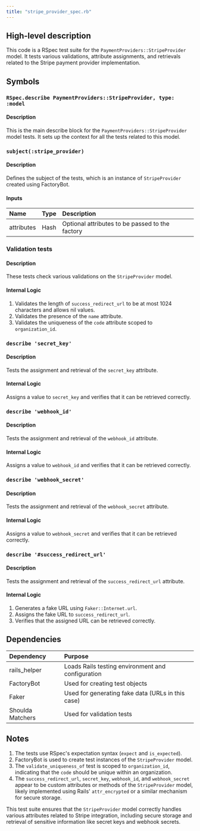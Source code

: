```yaml
---
title: "stripe_provider_spec.rb"
---
```


## High-level description
This code is a RSpec test suite for the `PaymentProviders::StripeProvider` model. It tests various validations, attribute assignments, and retrievals related to the Stripe payment provider implementation.

## Symbols

### `RSpec.describe PaymentProviders::StripeProvider, type: :model`
#### Description
This is the main describe block for the `PaymentProviders::StripeProvider` model tests. It sets up the context for all the tests related to this model.

### `subject(:stripe_provider)`
#### Description
Defines the subject of the tests, which is an instance of `StripeProvider` created using FactoryBot.

#### Inputs
| Name | Type | Description |
|:-----|:-----|:------------|
| attributes | Hash | Optional attributes to be passed to the factory |

### Validation tests
#### Description
These tests check various validations on the `StripeProvider` model.

#### Internal Logic
1. Validates the length of `success_redirect_url` to be at most 1024 characters and allows nil values.
2. Validates the presence of the `name` attribute.
3. Validates the uniqueness of the `code` attribute scoped to `organization_id`.

### `describe 'secret_key'`
#### Description
Tests the assignment and retrieval of the `secret_key` attribute.

#### Internal Logic
Assigns a value to `secret_key` and verifies that it can be retrieved correctly.

### `describe 'webhook_id'`
#### Description
Tests the assignment and retrieval of the `webhook_id` attribute.

#### Internal Logic
Assigns a value to `webhook_id` and verifies that it can be retrieved correctly.

### `describe 'webhook_secret'`
#### Description
Tests the assignment and retrieval of the `webhook_secret` attribute.

#### Internal Logic
Assigns a value to `webhook_secret` and verifies that it can be retrieved correctly.

### `describe '#success_redirect_url'`
#### Description
Tests the assignment and retrieval of the `success_redirect_url` attribute.

#### Internal Logic
1. Generates a fake URL using `Faker::Internet.url`.
2. Assigns the fake URL to `success_redirect_url`.
3. Verifies that the assigned URL can be retrieved correctly.

## Dependencies
| Dependency | Purpose |
|:-----------|:--------|
| rails_helper | Loads Rails testing environment and configuration |
| FactoryBot | Used for creating test objects |
| Faker | Used for generating fake data (URLs in this case) |
| Shoulda Matchers | Used for validation tests |

## Notes
1. The tests use RSpec's expectation syntax (`expect` and `is_expected`).
2. FactoryBot is used to create test instances of the `StripeProvider` model.
3. The `validate_uniqueness_of` test is scoped to `organization_id`, indicating that the `code` should be unique within an organization.
4. The `success_redirect_url`, `secret_key`, `webhook_id`, and `webhook_secret` appear to be custom attributes or methods of the `StripeProvider` model, likely implemented using Rails' `attr_encrypted` or a similar mechanism for secure storage.

This test suite ensures that the `StripeProvider` model correctly handles various attributes related to Stripe integration, including secure storage and retrieval of sensitive information like secret keys and webhook secrets.